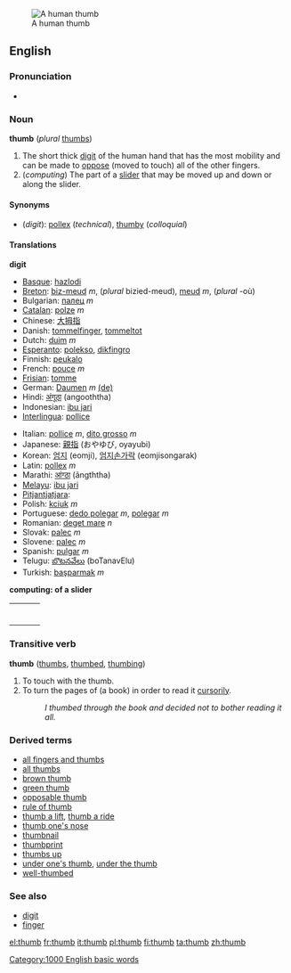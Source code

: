 [[Image:Thumbup.jpg|thumb|A human thumb]]
==English==
===Pronunciation===
*{{audio|en-us-thumb.ogg|Audio (US)}}

===Noun===
'''thumb''' (''plural'' [[thumbs]])

#The short thick [[digit]] of the human hand that has the most mobility and can be made to [[oppose]] (moved to touch) all of the other fingers.
#(''computing'') The part of a [[slider]] that may be moved up and down or along the slider.

====Synonyms====
*(''digit''): [[pollex]] (''technical''), [[thumby]] (''colloquial'')

====Translations====

'''digit'''
{{top}}
*[[Basque]]: [[hazlodi]]
*[[Breton]]: [[biz-meud]] ''m'', (''plural'' bizied-meud), [[meud]] ''m'', (''plural'' -où)
*Bulgarian: [[палец]] ''m''
*[[Catalan]]: [[polze]] ''m''
*Chinese: [[大拇指]]
*Danish: [[tommelfinger]], [[tommeltot]]
*Dutch: [[duim]] ''m''
*[[Esperanto]]: [[polekso]], [[dikfingro]]
*Finnish: [[peukalo]]
*French: [[pouce]] ''m''
*[[Frisian]]: [[tomme]]
*German: [[Daumen]] ''m'' [[:de:Daumen|(de)]]
*Hindi: [[अंगूठा]] (angooththa)
*Indonesian: [[ibu jari]]
*[[Interlingua]]: [[pollice]]
{{mid}}
*Italian: [[pollice]] ''m'', [[dito grosso]] ''m''
*Japanese: [[親指]] (おやゆび, oyayubi)
*Korean: [[엄지]] (eomji), [[엄지손가락]] (eomjisongarak)
*Latin: [[pollex]] ''m''
*Marathi: [[आंग्ठा]] (ãngththa)
*[[:ms:Main Page|Melayu]]: [[ibu jari]]
*[[Pitjantjatjara]]: {{Unicode|[[maṟa mama]]}}
*Polish: [[kciuk]] ''m''
*Portuguese: [[dedo polegar]] ''m'', [[polegar]] ''m''
*Romanian: [[deget mare]] ''n''
*Slovak: [[palec#Slovak|palec]] ''m''
*Slovene: [[palec]] ''m''
*Spanish: [[pulgar]] ''m''
*Telugu: [[బొటనవేలు]] (boTanavElu)
*Turkish: [[başparmak]] ''m''
{{bottom}}

'''computing: of a slider'''
{| border=0  width=100%
|-
|bgcolor="#FFFFE0" valign=top width=48%|
{|
<!--Put translations for languages from A to I here-->
|}
| width=1% |
|bgcolor="#FFFFE0" valign=top width=48%|
{|
<!--Put translations for languages from J to Z here-->
|}
|}

===Transitive verb===
'''thumb''' ([[thumbs]], [[thumbed]], [[thumbing]])

#To touch with the thumb.
#To turn the pages of (a book) in order to read it [[cursorily]].
#:''I thumbed through the book and decided not to bother reading it all.''

===Derived terms===
*[[all fingers and thumbs]]
*[[all thumbs]]
*[[brown thumb]]
*[[green thumb]]
*[[opposable thumb]]
*[[rule of thumb]]
*[[thumb a lift]], [[thumb a ride]]
*[[thumb one's nose]]
*[[thumbnail]]
*[[thumbprint]]
*[[thumbs up]]
*[[under one's thumb]], [[under the thumb]]
*[[well-thumbed]]

===See also===
*[[digit]]
*[[finger]]
[[Category:1000 English basic words]]

[[el:thumb]]
[[fr:thumb]]
[[it:thumb]]
[[pl:thumb]]
[[fi:thumb]]
[[ta:thumb]]
[[zh:thumb]]